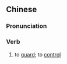 ==Chinese==
{{zh-forms}}

===Pronunciation===
{{zh-pron
|m=bǎdìng
|cat=v
}}

===Verb===
{{zh-verb}}

# {{lb|zh|archaic}} to [[guard]]; to [[control]]